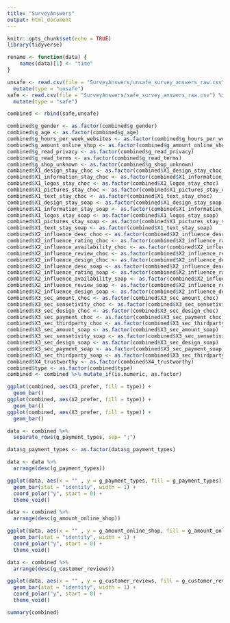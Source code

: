 ```yaml
---
title: "SurveyAnswers"
output: html_document
---
```


```r
knitr::opts_chunk$set(echo = TRUE)
library(tidyverse)
```

```r
rename <- function(data) {
    names(data)[1] <- "time"
}
```


```r
unsafe <- read.csv(file = "SurveyAnswers/unsafe_survey_answers_raw.csv") %>% 
  mutate(type = "unsafe")
safe <- read.csv(file = "SurveyAnswers/safe_survey_answers_raw.csv") %>% 
  mutate(type = "safe")

combined <- rbind(safe,unsafe)

combined$g_gender <- as.factor(combined$g_gender)
combined$g_age <- as.factor(combined$g_age)
combined$g_hours_per_week_websites <- as.factor(combined$g_hours_per_week_websites)
combined$g_amount_online_shop <- as.factor(combined$g_amount_online_shop)
combined$g_read_privacy <- as.factor(combined$g_read_privacy)
combined$g_read_terms <- as.factor(combined$g_read_terms)
combined$g_shop_unknown <- as.factor(combined$g_shop_unknown)
combined$X1_design_stay_choc <- as.factor(combined$X1_design_stay_choc)
combined$X1_information_stay_choc <- as.factor(combined$X1_information_stay_choc)
combined$X1_logos_stay_choc <- as.factor(combined$X1_logos_stay_choc)
combined$X1_pictures_stay_choc <- as.factor(combined$X1_pictures_stay_choc)
combined$X1_text_stay_choc <- as.factor(combined$X1_text_stay_choc)
combined$X1_design_stay_soap <- as.factor(combined$X1_design_stay_soap)
combined$X1_information_stay_soap <- as.factor(combined$X1_information_stay_soap)
combined$X1_logos_stay_soap <- as.factor(combined$X1_logos_stay_soap)
combined$X1_pictures_stay_soap <- as.factor(combined$X1_pictures_stay_soap)
combined$X1_text_stay_soap <- as.factor(combined$X1_text_stay_soap)
combined$X2_influence_desc_choc <- as.factor(combined$X2_influence_desc_choc)
combined$X2_influence_rating_choc <- as.factor(combined$X2_influence_rating_choc)
combined$X2_influence_availability_choc <- as.factor(combined$X2_influence_availability_choc)
combined$X2_influence_review_choc <- as.factor(combined$X2_influence_review_choc)
combined$X2_influence_design_choc <- as.factor(combined$X2_influence_design_choc)
combined$X2_influence_desc_soap <- as.factor(combined$X2_influence_desc_soap)
combined$X2_influence_rating_soap <- as.factor(combined$X2_influence_rating_soap)
combined$X2_influence_availability_soap <- as.factor(combined$X2_influence_availability_soap)
combined$X2_influence_review_soap <- as.factor(combined$X2_influence_review_soap)
combined$X2_influence_design_soap <- as.factor(combined$X2_influence_design_soap)
combined$X3_sec_amount_choc <- as.factor(combined$X3_sec_amount_choc)
combined$X3_sec_sensetivity_choc <- as.factor(combined$X3_sec_sensetivity_choc)
combined$X3_sec_design_choc <- as.factor(combined$X3_sec_design_choc)
combined$X3_sec_payment_choc <- as.factor(combined$X3_sec_payment_choc)
combined$X3_sec_thirdparty_choc <- as.factor(combined$X3_sec_thirdparty_choc)
combined$X3_sec_amount_soap <- as.factor(combined$X3_sec_amount_soap)
combined$X3_sec_sensetivity_soap <- as.factor(combined$X3_sec_sensetivity_soap)
combined$X3_sec_design_soap <- as.factor(combined$X3_sec_design_soap)
combined$X3_sec_payment_soap <- as.factor(combined$X3_sec_payment_soap)
combined$X3_sec_thirdparty_soap <- as.factor(combined$X3_sec_thirdparty_soap)
combined$X4_trustworthy <- as.factor(combined$X4_trustworthy)
combined$type <- as.factor(combined$type)
combined <- combined %>% mutate_if(is.numeric, as.factor)
```

```r
ggplot(combined, aes(X1_prefer, fill = type)) +
  geom_bar()
ggplot(combined, aes(X2_prefer, fill = type)) +
  geom_bar()
ggplot(combined, aes(X3_prefer, fill = type)) +
  geom_bar()
```


```r
data <- combined %>% 
  separate_rows(g_payment_types, sep= ";")

data$g_payment_types <- as.factor(data$g_payment_types)

data <- data %>% 
  arrange(desc(g_payment_types))

ggplot(data, aes(x = "" , y = g_payment_types, fill = g_payment_types)) +
  geom_bar(stat = "identity", width = 1) + 
  coord_polar("y", start = 0) +
  theme_void()
```


```r
data <- combined %>% 
  arrange(desc(g_amount_online_shop))

ggplot(data, aes(x = "" , y = g_amount_online_shop, fill = g_amount_online_shop)) +
  geom_bar(stat = "identity", width = 1) + 
  coord_polar("y", start = 0) +
  theme_void()
```


```r
data <- combined %>% 
  arrange(desc(g_customer_reviews))

ggplot(data, aes(x = "" , y = g_customer_reviews, fill = g_customer_reviews)) +
  geom_bar(stat = "identity", width = 1) + 
  coord_polar("y", start = 0) +
  theme_void()
```


```r
summary(combined)
```


